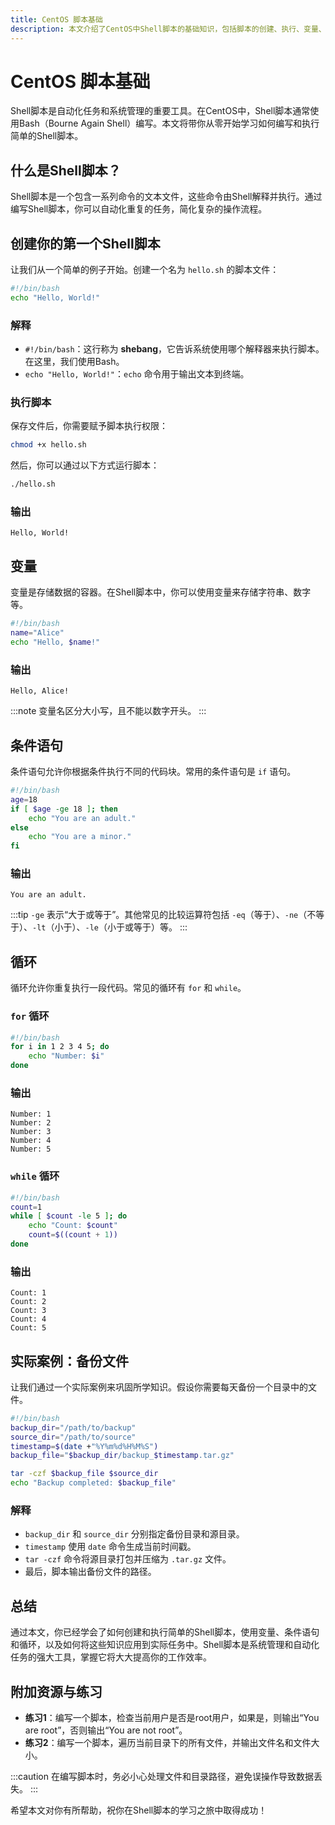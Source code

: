 ```yaml
---
title: CentOS 脚本基础
description: 本文介绍了CentOS中Shell脚本的基础知识，包括脚本的创建、执行、变量、条件语句和循环等核心概念，适合初学者快速上手。
---
```


# CentOS 脚本基础

Shell脚本是自动化任务和系统管理的重要工具。在CentOS中，Shell脚本通常使用Bash（Bourne Again Shell）编写。本文将带你从零开始学习如何编写和执行简单的Shell脚本。

## 什么是Shell脚本？

Shell脚本是一个包含一系列命令的文本文件，这些命令由Shell解释并执行。通过编写Shell脚本，你可以自动化重复的任务，简化复杂的操作流程。

## 创建你的第一个Shell脚本

让我们从一个简单的例子开始。创建一个名为 `hello.sh` 的脚本文件：

```bash
#!/bin/bash
echo "Hello, World!"
```

### 解释
- `#!/bin/bash`：这行称为 **shebang**，它告诉系统使用哪个解释器来执行脚本。在这里，我们使用Bash。
- `echo "Hello, World!"`：`echo` 命令用于输出文本到终端。

### 执行脚本

保存文件后，你需要赋予脚本执行权限：

```bash
chmod +x hello.sh
```

然后，你可以通过以下方式运行脚本：

```bash
./hello.sh
```

### 输出
```
Hello, World!
```

## 变量

变量是存储数据的容器。在Shell脚本中，你可以使用变量来存储字符串、数字等。

```bash
#!/bin/bash
name="Alice"
echo "Hello, $name!"
```

### 输出
```
Hello, Alice!
```

:::note
变量名区分大小写，且不能以数字开头。
:::

## 条件语句

条件语句允许你根据条件执行不同的代码块。常用的条件语句是 `if` 语句。

```bash
#!/bin/bash
age=18
if [ $age -ge 18 ]; then
    echo "You are an adult."
else
    echo "You are a minor."
fi
```

### 输出
```
You are an adult.
```

:::tip
`-ge` 表示“大于或等于”。其他常见的比较运算符包括 `-eq`（等于）、`-ne`（不等于）、`-lt`（小于）、`-le`（小于或等于）等。
:::

## 循环

循环允许你重复执行一段代码。常见的循环有 `for` 和 `while`。

### `for` 循环

```bash
#!/bin/bash
for i in 1 2 3 4 5; do
    echo "Number: $i"
done
```

### 输出
```
Number: 1
Number: 2
Number: 3
Number: 4
Number: 5
```

### `while` 循环

```bash
#!/bin/bash
count=1
while [ $count -le 5 ]; do
    echo "Count: $count"
    count=$((count + 1))
done
```

### 输出
```
Count: 1
Count: 2
Count: 3
Count: 4
Count: 5
```

## 实际案例：备份文件

让我们通过一个实际案例来巩固所学知识。假设你需要每天备份一个目录中的文件。

```bash
#!/bin/bash
backup_dir="/path/to/backup"
source_dir="/path/to/source"
timestamp=$(date +"%Y%m%d%H%M%S")
backup_file="$backup_dir/backup_$timestamp.tar.gz"

tar -czf $backup_file $source_dir
echo "Backup completed: $backup_file"
```

### 解释
- `backup_dir` 和 `source_dir` 分别指定备份目录和源目录。
- `timestamp` 使用 `date` 命令生成当前时间戳。
- `tar -czf` 命令将源目录打包并压缩为 `.tar.gz` 文件。
- 最后，脚本输出备份文件的路径。

## 总结

通过本文，你已经学会了如何创建和执行简单的Shell脚本，使用变量、条件语句和循环，以及如何将这些知识应用到实际任务中。Shell脚本是系统管理和自动化任务的强大工具，掌握它将大大提高你的工作效率。

## 附加资源与练习

- **练习1**：编写一个脚本，检查当前用户是否是root用户，如果是，则输出“You are root”，否则输出“You are not root”。
- **练习2**：编写一个脚本，遍历当前目录下的所有文件，并输出文件名和文件大小。

:::caution
在编写脚本时，务必小心处理文件和目录路径，避免误操作导致数据丢失。
:::

希望本文对你有所帮助，祝你在Shell脚本的学习之旅中取得成功！